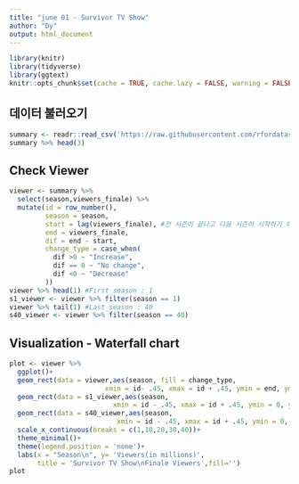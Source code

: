 ```yaml
---
title: "june 01 - Survivor TV Show"
author: "Dy"
output: html_document
---
```


```r
library(knitr)
library(tidyverse)
library(ggtext)
knitr::opts_chunk$set(cache = TRUE, cache.lazy = FALSE, warning = FALSE, message = FALSE, echo =TRUE, dpi = 180)

```

## 데이터 불러오기
```r
summary <- readr::read_csv('https://raw.githubusercontent.com/rfordatascience/tidytuesday/master/data/2021/2021-06-01/summary.csv')
summary %>% head(3)
```

## Check Viewer
```r
viewer <- summary %>% 
  select(season,viewers_finale) %>% 
  mutate(id = row_number(),
         season = season,
         start = lag(viewers_finale), #전 시즌이 끝나고 다음 시즌이 시작하기 때문.
         end = viewers_finale,
         dif = end - start,
         change_type = case_when(
           dif >0 ~ "Increase",
           dif == 0 ~ "No change",
           dif <0 ~ "Decrease"
         ))
viewer %>% head(1) #First_season : 1
s1_viewer <- viewer %>% filter(season == 1)
viewer %>% tail(1) #Last_season : 40
s40_viewer <- viewer %>% filter(season == 40)
```

## Visualization - Waterfall chart  
```r
plot <- viewer %>% 
  ggplot()+
  geom_rect(data = viewer,aes(season, fill = change_type,
                        xmin = id- .45, xmax = id + .45, ymin = end, ymax = start)) +
  geom_rect(data = s1_viewer,aes(season,
                          xmin = id - .45, xmax = id + .45, ymin = 0, ymax = viewers_finale))+ #season1 마지막 시청자 plot
  geom_rect(data = s40_viewer,aes(season,
                           xmin = id - .45, xmax = id + .45, ymin = 0, ymax = start))+#season40 마지막 시청자 plot
  scale_x_continuous(breaks = c(1,10,20,30,40))+
  theme_minimal()+
  theme(legend.position = 'none')+
  labs(x = "Season\n", y= 'Viewers(in millions)',
       title = 'Survivor TV Show\nFinale Viewers',fill='')
plot
```
